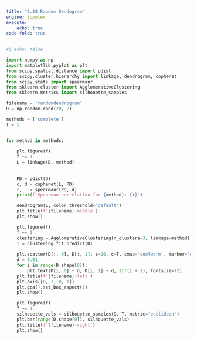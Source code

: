 ```yaml
---
title: "8.18 Random Dendogram"
engine: jupyter
execute: 
    echo: true
code-fold: true
---
```


```python

#| echo: false

import numpy as np
import matplotlib.pyplot as plt
from scipy.spatial.distance import pdist
from scipy.cluster.hierarchy import linkage, dendrogram, cophenet
from scipy.stats import spearmanr
from sklearn.cluster import AgglomerativeClustering
from sklearn.metrics import silhouette_samples

filename = 'randomdendrogram'
D = np.random.rand(20, 2)  

methods = ['complete']  
f = 1 


for method in methods:
    
    plt.figure(f)
    f += 1
    L = linkage(D, method)
    
    
    PD = pdist(D)
    c, d = cophenet(L, PD)
    r, _ = spearmanr(PD, d)
    print(f'Spearman correlation for {method}: {r}')

    dendrogram(L, color_threshold='default')
    plt.title(f'{filename}-middle')
    plt.show()

    plt.figure(f)
    f += 1
    clustering = AgglomerativeClustering(n_clusters=3, linkage=method)
    T = clustering.fit_predict(D)
    
    plt.scatter(D[:, 0], D[:, 1], s=20, c=T, cmap='coolwarm', marker='o')
    d = 0.01
    for i in range(D.shape[0]):
        plt.text(D[i, 0] + d, D[i, 1] + d, str(i + 1), fontsize=12)
    plt.title(f'{filename}-left')
    plt.axis([0, 1, 0, 1])
    plt.gca().set_box_aspect(1)
    plt.show()

    plt.figure(f)
    f += 1
    silhouette_vals = silhouette_samples(D, T, metric='euclidean')
    plt.bar(range(D.shape[0]), silhouette_vals)
    plt.title(f'{filename}-right')
    plt.show()


```